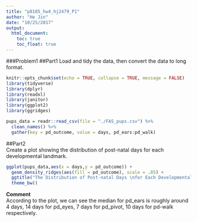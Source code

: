 ```yaml
---
title: "p8105_hw4_hj2479_P1"
author: "He Jin"
date: "10/25/2017"
output:
  html_document: 
    toc: true
    toc_float: true
---
```


###Problem1
##Part1
Load and tidy the data, then convert the data to long format.
```r
knitr::opts_chunk$set(echo = TRUE, collapse = TRUE, message = FALSE)
library(tidyverse)
library(dplyr)
library(readxl)
library(janitor)
library(ggplot2)
library(ggridges)
```

```r
pups_data = readr::read_csv(file = "./FAS_pups.csv") %>% 
  clean_names() %>% 
  gather(key = pd_outcome, value = days, pd_ears:pd_walk)
```

##Part2  
Create a plot showing the distribution of post-natal days for each developmental landmark.
```r
ggplot(pups_data,aes(x = days,y = pd_outcome)) + 
  geom_density_ridges(aes(fill = pd_outcome), scale = .85) + 
  ggtitle("The Distribution of Post-natal Days \nfor Each Developmental Landmark") +
  theme_bw() 
```

**Comment**  
According to the plot, we can see the median for pd_ears is roughly around 4 days, 14 days for pd_eyes, 7 days for pd_pivot, 10 days for pd-walk respectively.


